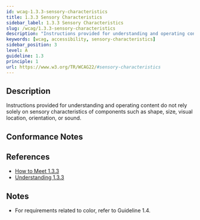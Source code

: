 ```yaml
---
id: wcag-1.3.3-sensory-characteristics
title: 1.3.3 Sensory Characteristics
sidebar_label: 1.3.3 Sensory Characteristics
slug: /wcag/1.3.3-sensory-characteristics
description: "Instructions provided for understanding and operating content do not rely solely on sensory characteristics of components such as shape, size, visual location, orientation, or sound."
keywords: [wcag, accessibility, sensory-characteristics]
sidebar_position: 3
level: A
guideline: 1.3
principle: 1
url: https://www.w3.org/TR/WCAG22/#sensory-characteristics
---
```


## Description

Instructions provided for understanding and operating content do not rely solely on sensory characteristics of components such as shape, size, visual location, orientation, or sound.

## Conformance Notes

<Project name="ads">
  <Unknown></Unknown>
</Project>

<Project name="scix">
  <Support></Support>
</Project>

## References

- [How to Meet 1.3.3](https://www.w3.org/WAI/WCAG22/quickref/#sensory-characteristics)
- [Understanding 1.3.3](https://www.w3.org/WAI/WCAG22/Understanding/sensory-characteristics.html)

## Notes

- For requirements related to color, refer to Guideline 1.4.
